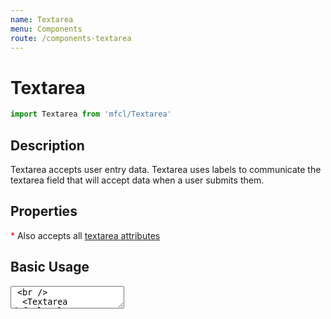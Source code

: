 ```yaml
---
name: Textarea
menu: Components
route: /components-textarea
---
```



# Textarea

```javascript
import Textarea from 'mfcl/Textarea'
```

## Description

Textarea accepts user entry data. Textarea uses labels to communicate the textarea field that will accept data when a user submits them.

## Properties

<Props of={Textarea} />

<div>
  <span style="color:red">*</span> Also accepts all
  <a href="https://developer.mozilla.org/en-US/docs/Web/HTML/Element/textarea#Attributes"> textarea attributes</a>
</div>

## Basic Usage

<Playground>
  <Textarea className="myTestClass" /> <br />
  <Textarea defaultValue="My default value goes here" />
</Playground>

## Custom Styling

<Playground>
  <Textarea
    wrapperStyling={{
      alignItems: 'flex-start'
    }}
    style={{
      width: '200px',
      resize: 'none'
    }}
  />
</Playground>

## Field Variations

<Playground>
  <Textarea label="Start with 10 rows" rows={10} /> <br />
  <Textarea error /> <br />
</Playground>

## Required or Disabled

<Playground>
  <Textarea disabled /> <br />
  <Textarea required />
</Playground>
